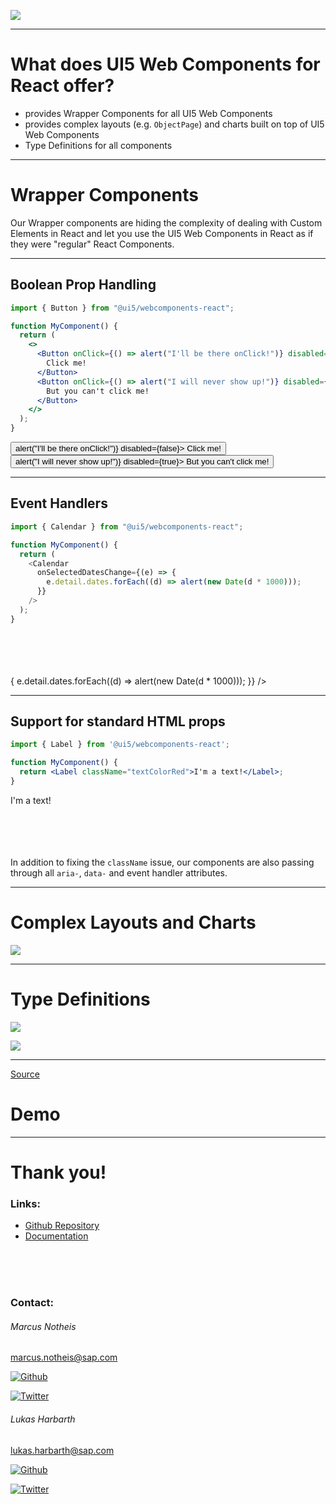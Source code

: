 
<!-- section-title: UI5 Web Components for React -->

![](../assets/UI5WCR_Logo.png)

---

# What does UI5 Web Components for React offer?

- provides Wrapper Components for all UI5 Web Components
- provides complex layouts (e.g. `ObjectPage`) and charts built on top of UI5 Web Components
- Type Definitions for all components

---

# Wrapper Components

Our Wrapper components are hiding the complexity of dealing with Custom Elements in React and let you use the UI5 Web Components
in React as if they were "regular" React Components.

<!-- fragments-start -->

<!-- fragments-end -->

---

<!-- begin-block -->

## Boolean Prop Handling

```jsx
import { Button } from "@ui5/webcomponents-react";

function MyComponent() {
  return (
    <>
      <Button onClick={() => alert("I'll be there onClick!")} disabled={false}>
        Click me!
      </Button>
      <Button onClick={() => alert("I will never show up!")} disabled={true}>
        But you can't click me!
      </Button>
    </>
  );
}
```

<div className="scaledFlexBox">
    <Button onClick={() => alert("I'll be there onClick!")} disabled={false}>
        Click me!
    </Button>
    <Button onClick={() => alert("I will never show up!")} disabled={true}>
        But you can't click me!
    </Button>
</div>

<!-- end-block -->

---
<!-- start-block -->

## Event Handlers

```javascript
import { Calendar } from "@ui5/webcomponents-react";

function MyComponent() {
  return (
    <Calendar
      onSelectedDatesChange={(e) => {
        e.detail.dates.forEach((d) => alert(new Date(d * 1000)));
      }}
    />
  );
}
```
<br/>
<br/>
<br/>
<br/>
<div className="scaledFlexBox">
    <Calendar
        onSelectedDatesChange={(e) => {
            e.detail.dates.forEach((d) => alert(new Date(d * 1000)));
        }}
    />
</div>

<!-- end-block -->

---

## Support for standard HTML props

```jsx
import { Label } from '@ui5/webcomponents-react';

function MyComponent() {
  return <Label className="textColorRed">I'm a text!</Label>;
}
```

<div className="scaledFlexBox">
    <Label className="textColorRed">I'm a text!</Label>
</div>

<br />
<br />
<br />
<br />

In addition to fixing the `className` issue, our components are also passing through all `aria-`, `data-` and event handler
attributes.

---

# Complex Layouts and Charts

<!-- block-start: grid -->
<!-- block-start: column -->
![](../assets/DynamicPage.png)
<!-- block-end -->
<!-- block-end -->



---

# Type Definitions

<!-- block-start: grid -->
<!-- block-start: column -->
![](../assets/ButtonPropTypes.png)
<!-- block-end -->

<!-- block-start: column -->
![](../assets/ButtonTypeAhead.png)
<!-- block-end -->
<!-- block-end -->

---

<!-- classes: demo -->

<!-- block-start: attribution -->
[Source](http://gph.is/1LmxrD8)
<!-- block-end -->

<!-- section-title: Demo -->
# Demo

---

# Thank you!

### Links:

- [Github Repository](https://github.com/SAP/ui5-webcomponents-react)
- [Documentation](https://sap.github.io/ui5-webcomponents-react)

<br />
<br />
<br />

### Contact:

<!-- block-start: grid -->
<!-- block-start: column -->
###### Marcus Notheis

marcus.notheis@sap.com

<!-- block-start: social -->
[![Github](../assets/GitHub-Mark-Light-32px.png)](https://github.com/MarcusNotheis)

[![Twitter](../assets/Twitter.png)](https://twitter.com/marcusnotheis)
<!-- block-end -->

<!-- block-end -->

<!-- block-start: column -->
###### Lukas Harbarth

lukas.harbarth@sap.com

<!-- block-start: social -->
[![Github](../assets/GitHub-Mark-Light-32px.png)](https://github.com/Lukas742)

[![Twitter](../assets/Twitter.png)](https://twitter.com/luk742)
<!-- block-end -->

<!-- block-end -->
<!-- block-end -->



